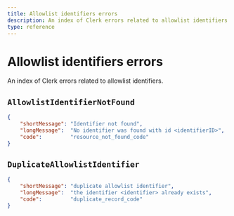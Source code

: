 ```yaml
---
title: Allowlist identifiers errors
description: An index of Clerk errors related to allowlist identifiers.
type: reference
---
```


# Allowlist identifiers errors

An index of Clerk errors related to allowlist identifiers.

## `AllowlistIdentifierNotFound`

```json {{ prettier: false }}
{
    "shortMessage": "Identifier not found",
    "longMessage":  "No identifier was found with id <identifierID>",
    "code":         "resource_not_found_code"
}
```

## `DuplicateAllowlistIdentifier`

```json {{ prettier: false }}
{
    "shortMessage": "duplicate allowlist identifier",
    "longMessage":  "the identifier <identifier> already exists",
    "code":         "duplicate_record_code"
}
```
